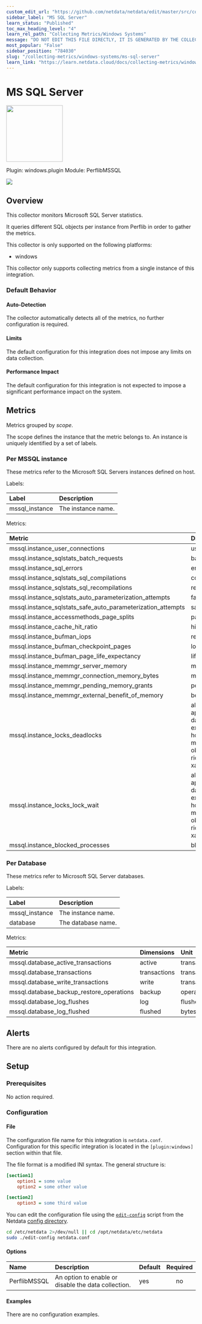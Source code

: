 ```yaml
---
custom_edit_url: "https://github.com/netdata/netdata/edit/master/src/collectors/windows.plugin/metadata.yaml"
sidebar_label: "MS SQL Server"
learn_status: "Published"
toc_max_heading_level: "4"
learn_rel_path: "Collecting Metrics/Windows Systems"
message: "DO NOT EDIT THIS FILE DIRECTLY, IT IS GENERATED BY THE COLLECTOR'S metadata.yaml FILE"
most_popular: "False"
sidebar_position: "784030"
slug: "/collecting-metrics/windows-systems/ms-sql-server"
learn_link: "https://learn.netdata.cloud/docs/collecting-metrics/windows-systems/ms-sql-server"
---
```



# MS SQL Server


<img src="https://netdata.cloud/img/windows.svg" width="150"/>


Plugin: windows.plugin
Module: PerflibMSSQL

<img src="https://img.shields.io/badge/maintained%20by-Netdata-%2300ab44" />

## Overview

This collector monitors Microsoft SQL Server statistics.


It queries different SQL objects per instance from Perflib in order to gather the metrics.


This collector is only supported on the following platforms:

- windows

This collector only supports collecting metrics from a single instance of this integration.


### Default Behavior

#### Auto-Detection

The collector automatically detects all of the metrics, no further configuration is required.


#### Limits

The default configuration for this integration does not impose any limits on data collection.

#### Performance Impact

The default configuration for this integration is not expected to impose a significant performance impact on the system.


## Metrics

Metrics grouped by *scope*.

The scope defines the instance that the metric belongs to. An instance is uniquely identified by a set of labels.



### Per MSSQL instance

These metrics refer to the Microsoft SQL Servers instances defined on host.

Labels:

| Label      | Description     |
|:-----------|:----------------|
| mssql_instance | The instance name. |

Metrics:

| Metric | Dimensions | Unit |
|:------|:----------|:----|
| mssql.instance_user_connections | user | connections |
| mssql.instance_sqlstats_batch_requests | batch | requests/s |
| mssql.instance_sql_errors | errors | errors/s |
| mssql.instance_sqlstats_sql_compilations | compilations | compilations/s |
| mssql.instance_sqlstats_sql_recompilations | recompiles | recompiles/s |
| mssql.instance_sqlstats_auto_parameterization_attempts | failed | attempts/s |
| mssql.instance_sqlstats_safe_auto_parameterization_attempts | safe | attempts/s |
| mssql.instance_accessmethods_page_splits | page | splits/s |
| mssql.instance_cache_hit_ratio | hit_ratio | percentage |
| mssql.instance_bufman_iops | read, written | pages/s |
| mssql.instance_bufman_checkpoint_pages | log | pages/s |
| mssql.instance_bufman_page_life_expectancy | life_expectancy | seconds |
| mssql.instance_memmgr_server_memory | memory | bytes |
| mssql.instance_memmgr_connection_memory_bytes | memory | bytes |
| mssql.instance_memmgr_pending_memory_grants | pending | processes |
| mssql.instance_memmgr_external_benefit_of_memory | benefit | bytes |
| mssql.instance_locks_deadlocks | alloc_unit, application, database, extent, file, hobt, key, metadata, oib, object, page, rid, row_group, xact | deadlocks/s |
| mssql.instance_locks_lock_wait | alloc_unit, application, database, extent, file, hobt, key, metadata, oib, object, page, rid, row_group, xact | locks/s |
| mssql.instance_blocked_processes | blocked | processes |

### Per Database

These metrics refer to Microsoft SQL Server databases.

Labels:

| Label      | Description     |
|:-----------|:----------------|
| mssql_instance | The instance name. |
| database | The database name. |

Metrics:

| Metric | Dimensions | Unit |
|:------|:----------|:----|
| mssql.database_active_transactions | active | transactions |
| mssql.database_transactions | transactions | transactions/s |
| mssql.database_write_transactions | write | transactions/s |
| mssql.database_backup_restore_operations | backup | operations/s |
| mssql.database_log_flushes | log | flushes/s |
| mssql.database_log_flushed | flushed | bytes/s |



## Alerts

There are no alerts configured by default for this integration.


## Setup

### Prerequisites

No action required.

### Configuration

#### File

The configuration file name for this integration is `netdata.conf`.
Configuration for this specific integration is located in the `[plugin:windows]` section within that file.

The file format is a modified INI syntax. The general structure is:

```ini
[section1]
    option1 = some value
    option2 = some other value

[section2]
    option3 = some third value
```
You can edit the configuration file using the [`edit-config`](/docs/netdata-agent/configuration#edit-a-configuration-file-using-edit-config) script from the
Netdata [config directory](/docs/netdata-agent/configuration#the-netdata-config-directory).

```bash
cd /etc/netdata 2>/dev/null || cd /opt/netdata/etc/netdata
sudo ./edit-config netdata.conf
```
#### Options



| Name | Description | Default | Required |
|:----|:-----------|:-------|:--------:|
| PerflibMSSQL | An option to enable or disable the data collection. | yes | no |

#### Examples
There are no configuration examples.


